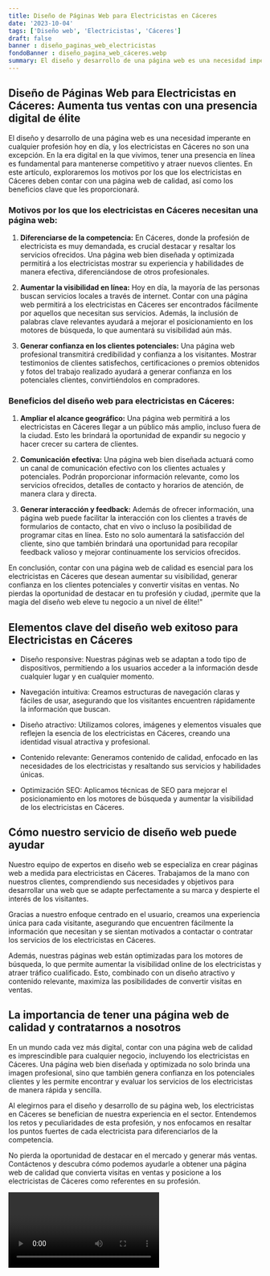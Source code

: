 ```yaml
---
title: Diseño de Páginas Web para Electricistas en Cáceres
date: '2023-10-04'
tags: ['Diseño web', 'Electricistas', 'Cáceres']
draft: false
banner : diseño_paginas_web_electricistas
fondoBanner : diseño_pagina_web_cáceres.webp
summary: El diseño y desarrollo de una página web es una necesidad imperante en cualquier profesión hoy en día, y los electricistas en Cáceres no son una excepción. En la era digital en la que vivimos, tener una presencia en línea es fundamental para mantenerse competitivo y atraer nuevos clientes. En este artículo, exploraremos los motivos por los que los electricistas en Cáceres deben contar con una página web de calidad, así como los beneficios clave que les proporcionará.
---
```


## Diseño de Páginas Web para Electricistas en Cáceres: Aumenta tus ventas con una presencia digital de élite

El diseño y desarrollo de una página web es una necesidad imperante en cualquier profesión hoy en día, y los electricistas en Cáceres no son una excepción. En la era digital en la que vivimos, tener una presencia en línea es fundamental para mantenerse competitivo y atraer nuevos clientes. En este artículo, exploraremos los motivos por los que los electricistas en Cáceres deben contar con una página web de calidad, así como los beneficios clave que les proporcionará.

### Motivos por los que los electricistas en Cáceres necesitan una página web:

1. **Diferenciarse de la competencia:** En Cáceres, donde la profesión de electricista es muy demandada, es crucial destacar y resaltar los servicios ofrecidos. Una página web bien diseñada y optimizada permitirá a los electricistas mostrar su experiencia y habilidades de manera efectiva, diferenciándose de otros profesionales.

2. **Aumentar la visibilidad en línea:** Hoy en día, la mayoría de las personas buscan servicios locales a través de internet. Contar con una página web permitirá a los electricistas en Cáceres ser encontrados fácilmente por aquellos que necesitan sus servicios. Además, la inclusión de palabras clave relevantes ayudará a mejorar el posicionamiento en los motores de búsqueda, lo que aumentará su visibilidad aún más.

3. **Generar confianza en los clientes potenciales:** Una página web profesional transmitirá credibilidad y confianza a los visitantes. Mostrar testimonios de clientes satisfechos, certificaciones o premios obtenidos y fotos del trabajo realizado ayudará a generar confianza en los potenciales clientes, convirtiéndolos en compradores.

### Beneficios del diseño web para electricistas en Cáceres:

1. **Ampliar el alcance geográfico:** Una página web permitirá a los electricistas en Cáceres llegar a un público más amplio, incluso fuera de la ciudad. Esto les brindará la oportunidad de expandir su negocio y hacer crecer su cartera de clientes.

2. **Comunicación efectiva:** Una página web bien diseñada actuará como un canal de comunicación efectivo con los clientes actuales y potenciales. Podrán proporcionar información relevante, como los servicios ofrecidos, detalles de contacto y horarios de atención, de manera clara y directa.

3. **Generar interacción y feedback:** Además de ofrecer información, una página web puede facilitar la interacción con los clientes a través de formularios de contacto, chat en vivo o incluso la posibilidad de programar citas en línea. Esto no solo aumentará la satisfacción del cliente, sino que también brindará una oportunidad para recopilar feedback valioso y mejorar continuamente los servicios ofrecidos.

En conclusión, contar con una página web de calidad es esencial para los electricistas en Cáceres que desean aumentar su visibilidad, generar confianza en los clientes potenciales y convertir visitas en ventas. No pierdas la oportunidad de destacar en tu profesión y ciudad, ¡permite que la magia del diseño web eleve tu negocio a un nivel de élite!"

<GifSeo />

<Cta />

## Elementos clave del diseño web exitoso para Electricistas en Cáceres

- Diseño responsive: Nuestras páginas web se adaptan a todo tipo de dispositivos, permitiendo a los usuarios acceder a la información desde cualquier lugar y en cualquier momento.

- Navegación intuitiva: Creamos estructuras de navegación claras y fáciles de usar, asegurando que los visitantes encuentren rápidamente la información que buscan.

- Diseño atractivo: Utilizamos colores, imágenes y elementos visuales que reflejen la esencia de los electricistas en Cáceres, creando una identidad visual atractiva y profesional.

- Contenido relevante: Generamos contenido de calidad, enfocado en las necesidades de los electricistas y resaltando sus servicios y habilidades únicas.

- Optimización SEO: Aplicamos técnicas de SEO para mejorar el posicionamiento en los motores de búsqueda y aumentar la visibilidad de los electricistas en Cáceres.

## Cómo nuestro servicio de diseño web puede ayudar

Nuestro equipo de expertos en diseño web se especializa en crear páginas web a medida para electricistas en Cáceres. Trabajamos de la mano con nuestros clientes, comprendiendo sus necesidades y objetivos para desarrollar una web que se adapte perfectamente a su marca y despierte el interés de los visitantes.

Gracias a nuestro enfoque centrado en el usuario, creamos una experiencia única para cada visitante, asegurando que encuentren fácilmente la información que necesitan y se sientan motivados a contactar o contratar los servicios de los electricistas en Cáceres.

Además, nuestras páginas web están optimizadas para los motores de búsqueda, lo que permite aumentar la visibilidad online de los electricistas y atraer tráfico cualificado. Esto, combinado con un diseño atractivo y contenido relevante, maximiza las posibilidades de convertir visitas en ventas.

## La importancia de tener una página web de calidad y contratarnos a nosotros

En un mundo cada vez más digital, contar con una página web de calidad es imprescindible para cualquier negocio, incluyendo los electricistas en Cáceres. Una página web bien diseñada y optimizada no solo brinda una imagen profesional, sino que también genera confianza en los potenciales clientes y les permite encontrar y evaluar los servicios de los electricistas de manera rápida y sencilla.

Al elegirnos para el diseño y desarrollo de su página web, los electricistas en Cáceres se benefician de nuestra experiencia en el sector. Entendemos los retos y peculiaridades de esta profesión, y nos enfocamos en resaltar los puntos fuertes de cada electricista para diferenciarlos de la competencia.

No pierda la oportunidad de destacar en el mercado y generar más ventas. Contáctenos y descubra cómo podemos ayudarle a obtener una página web de calidad que convierta visitas en ventas y posicione a los electricistas de Cáceres como referentes en su profesión.

<Video />

<CtaBot job='Electricistas' city='Cáceres'/>

<Gmaps query='Cáceres+españa+maps' />
